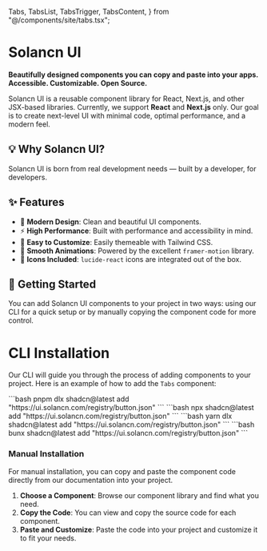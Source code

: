   Tabs,
  TabsList,
  TabsTrigger,
  TabsContent,
} from "@/components/site/tabs.tsx";

# Solancn UI

**Beautifully designed components you can copy and paste into your apps. Accessible. Customizable. Open Source.**

Solancn UI is a reusable component library for React, Next.js, and other JSX-based libraries. Currently, we support **React** and **Next.js** only. Our goal is to create next-level UI with minimal code, optimal performance, and a modern feel.

## 💡 Why Solancn UI?

Solancn UI is born from real development needs — built by a developer, for developers.

## ✨ Features

* 🎨 **Modern Design**: Clean and beautiful UI components.
* ⚡ **High Performance**: Built with performance and accessibility in mind.
* 🧱 **Easy to Customize**: Easily themeable with Tailwind CSS.
* 🔄 **Smooth Animations**: Powered by the excellent `framer-motion` library.
* 🧩 **Icons Included**: `lucide-react` icons are integrated out of the box.

## 🚀 Getting Started

You can add Solancn UI components to your project in two ways: using our CLI for a quick setup or by manually copying the component code for more control.

# CLI Installation
Our CLI will guide you through the process of adding components to your project. Here is an example of how to add the `Tabs` component:


<PMTabs>
  <PNPMTabContent>
    ```bash
    pnpm dlx shadcn@latest add "https://ui.solancn.com/registry/button.json"
    ```
  </PNPMTabContent>
  <NPMTabContent>
    ```bash
    npx shadcn@latest add "https://ui.solancn.com/registry/button.json"
    ```
  </NPMTabContent>
  <YarnTabContent>
     ```bash
    yarn dlx shadcn@latest add "https://ui.solancn.com/registry/button.json"
    ```
  </YarnTabContent>
  <BunTabContent>
     ```bash
    bunx shadcn@latest add "https://ui.solancn.com/registry/button.json"
    ```
  </BunTabContent>
</PMTabs>



### Manual Installation

For manual installation, you can copy and paste the component code directly from our documentation into your project.

1. **Choose a Component**: Browse our component library and find what you need.
2. **Copy the Code**: You can view and copy the source code for each component.
3. **Paste and Customize**: Paste the code into your project and customize it to fit your needs.